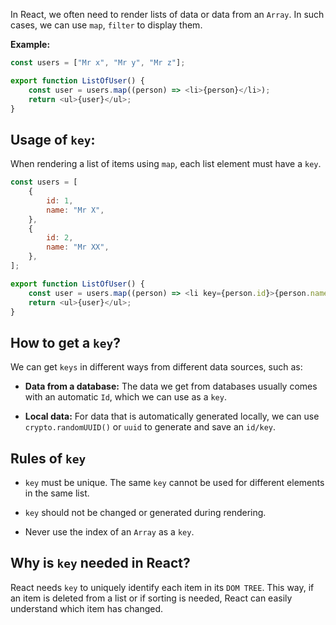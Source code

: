 In React, we often need to render lists of data or data from an `Array`. In such cases, we can use `map`, `filter` to display them.

**Example:**

```javascript
const users = ["Mr x", "Mr y", "Mr z"];

export function ListOfUser() {
    const user = users.map((person) => <li>{person}</li>);
    return <ul>{user}</ul>;
}
```

## Usage of `key`:

When rendering a list of items using `map`, each list element must have a `key`.

```javascript
const users = [
    {
        id: 1,
        name: "Mr X",
    },
    {
        id: 2,
        name: "Mr XX",
    },
];

export function ListOfUser() {
    const user = users.map((person) => <li key={person.id}>{person.name}</li>);
    return <ul>{user}</ul>;
}
```

## How to get a `key`?

We can get `keys` in different ways from different data sources, such as:

-   **Data from a database:** The data we get from databases usually comes with an automatic `Id`, which we can use as a `key`.

-   **Local data:** For data that is automatically generated locally, we can use `crypto.randomUUID()` or `uuid` to generate and save an `id/key`.

## Rules of `key`

-   `key` must be unique. The same `key` cannot be used for different elements in the same list.

-   `key` should not be changed or generated during rendering.

-   Never use the index of an `Array` as a `key`.

## Why is `key` needed in React?

React needs `key` to uniquely identify each item in its `DOM TREE`. This way, if an item is deleted from a list or if sorting is needed, React can easily understand which item has changed.

